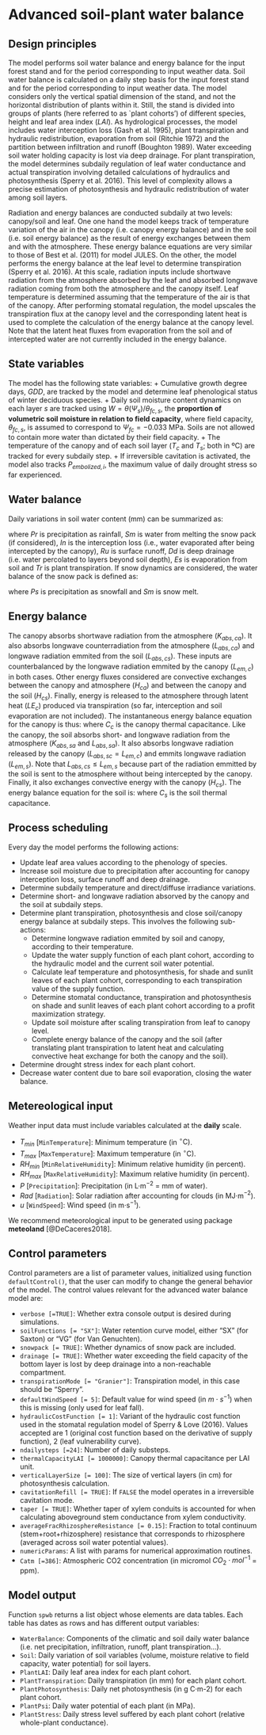 # Advanced soil-plant water balance

## Design principles

The model performs soil water balance and energy balance for the input forest stand and for the period corresponding to input weather data. Soil water balance is calculated on a daily step basis for the input forest stand and for the period corresponding to input weather data. The model considers only the vertical spatial dimension of the stand, and not the horizontal distribution of plants within it. Still, the stand is divided into groups of plants (here referred to as `plant cohorts') of different species, height and leaf area index ($LAI$). As hydrological processes, the model includes water interception loss (Gash et al. 1995), plant transpiration and hydraulic redistribution, evaporation from soil (Ritchie 1972) and the partition between infiltration and runoff (Boughton 1989). Water exceeding soil water holding capacity is lost via deep drainage. For plant transpiration, the model determines subdaily regulation of leaf water conductance and actual transpiration involving detailed calculations of hydraulics and photosynthesis (Sperry et al. 2016). This level of complexity allows a precise estimation of photosynthesis and hydraulic redistribution of water among soil layers.


Radiation and energy balances are conducted subdaily at two levels: canopy/soil and leaf. One one hand the model keeps track of temperature variation of the air in the canopy (i.e. canopy energy balance) and in the soil (i.e. soil energy balance) as the result of energy exchanges between them and with the atmosphere. These energy balance equations are very similar to those of Best et al. (2011) for model JULES.  On the other, the model performs the energy balance at the leaf level to determine transpiration (Sperry et al. 2016). At this scale, radiation inputs include shortwave radiation from the atmosphere absorbed by the leaf and absorbed longwave radiation coming from both the atmosphere and the canopy itself. Leaf temperature is determined assuming that the temperature of the air is that of the canopy. After performing stomatal regulation, the model upscales the transpiration flux at the canopy level and the corresponding latent heat is used to complete the calculation of the energy balance at the canopy level. Note that the latent heat fluxes from evaporation from the soil and of intercepted water are not currently included in the energy balance.

## State variables

The model has the following state variables:
+ Cumulative growth degree days, $GDD$, are tracked by the model and determine leaf phenological status of winter deciduous species.
+ Daily soil moisture content dynamics on each layer $s$ are tracked using $W = \theta(\Psi_s)/ \theta_{fc,s}$, the **proportion of volumetric soil moisture in relation to field capacity**, where field capacity, $\theta_{fc,s}$, is assumed to correspond to $\Psi_{fc} = -0.033$ MPa. Soils are not allowed to contain more water than dictated by their field capacity.
+ The temperature of the canopy and of each soil layer ($T_c$ and $T_s$; both in ºC) are tracked for every subdaily step.
+ If irreversible cavitation is activated, the model also tracks $P_{embolized,i}$, the maximum value of daily drought stress so far experienced.

## Water balance
Daily variations in soil water content (mm) can be summarized as:

\begin{equation}
\Delta{SWC} = Pr + Sm - In - Ru - Dd - Es -Tr
\end{equation}

where $Pr$ is precipitation as rainfall, $Sm$ is water from melting the snow pack (if considered), $In$ is the interception loss (i.e., water evaporated after being intercepted by the canopy), $Ru$ is surface runoff, $Dd$ is deep drainage (i.e. water percolated to layers beyond soil depth), $Es$ is evaporation from soil and $Tr$ is plant transpiration. If snow dynamics are considered, the water balance of the snow pack is defined as:

\begin{equation}
\Delta{S_{snow}} = Ps - Sm
\end{equation}

where $Ps$ is precipitation as snowfall and $Sm$ is snow melt.

## Energy balance
The canopy absorbs shortwave radiation from the atmosphere ($K_{abs,ca}$). It also absorbs longwave counterradiation from the atmosphere ($L_{abs,ca}$) and longwave radiation emmited from the soil ($L_{abs,cs}$). These inputs are counterbalanced by the longwave radiation emmited by the canopy ($L_{em,c}$) in both cases. Other energy fluxes considered are convective exchanges between the canopy and atmosphere ($H_{ca}$) and between the canopy and the soil ($H_{cs}$). Finally, energy is released to the atmosphere through latent heat ($LE_{c}$) produced via transpiration (so far, interception and soil evaporation are not included). The instantaneous energy balance equation for the canopy is thus:
\begin{equation}
  C_{c} \cdot \frac{\delta T_{c}}{\delta t} = K_{abs,ca} + (L_{abs,ca} - L_{em,c}) + (L_{abs,cs} - L_{em,c}) - LE_{c} - H_{ca} - H_{cs} 
\end{equation}
where $C_{c}$ is the canopy thermal capacitance. Like the canopy, the soil absorbs short- and longwave radiation from the atmosphere ($K_{abs,sa}$ and $L_{abs,sa}$). It also absorbs longwave radiation released by the canopy ($L_{abs,sc} = L_{em,c}$) and emmits longwave radiation ($L_{em,s}$). Note that $L_{abs,cs} \leq L_{em,s}$ because part of the radiation emmitted by the soil is sent to the atmosphere without being intercepted by the canopy. Finally, it also exchanges convective energy with the canopy ($H_{cs}$). The energy balance equation for the soil is:
\begin{equation}
  C_{s} \cdot \frac{\delta T_{s}}{\delta t} = K_{abs,sa} + L_{abs,sa} - L_{em,s} + L_{abs,sc} + H_{cs} 
\end{equation}
where $C_{s}$ is the soil thermal capacitance.

## Process scheduling

Every day the model performs the following actions: 

  * Update leaf area values according to the phenology of species.
  * Increase soil moisture due to precipitation after accounting for canopy interception loss, surface runoff and deep drainage.
  * Determine subdaily temperature and direct/diffuse irradiance variations.
  * Determine short- and longwave radiation absorved by the canopy and the soil at subdaily steps.
  * Determine plant transpiration, photosynthesis and close soil/canopy energy balance at subdaily steps. This involves the following sub-actions:
    + Determine longwave radiation emmited by soil and canopy, according to their temperature.
    + Update the water supply function of each plant cohort, according to the hydraulic model and the current soil water potential.
    + Calculate leaf temperature and photosynthesis, for shade and sunlit leaves of each plant cohort, corresponding to each transpiration value of the supply function.
    + Determine stomatal conductance, transpiration and photosynthesis on shade and sunlit leaves of each plant cohort according to a profit maximization strategy.
    + Update soil moisture after scaling transpiration from leaf to canopy level.
    + Complete energy balance of the canopy and the soil (after translating plant transpiration to latent heat and calculating convective heat exchange for both the canopy and the soil). 
  * Determine drought stress index for each plant cohort.
  * Decrease water content due to bare soil evaporation, closing the water balance.


## Metereological input
Weather input data must include variables calculated at the **daily** scale.

+ $T_{min}$ [`MinTemperature`]: Minimum temperature (in $^{\circ} \mathrm{C}$).
+ $T_{max}$ [`MaxTemperature`]: Maximum temperature (in $^{\circ} \mathrm{C}$).
+ $RH_{min}$ [`MinRelativeHumidity`]: Minimum relative humidity (in percent).
+ $RH_{max}$ [`MaxRelativeHumidity`]: Maximum relative humidity (in percent).
+ $P$ [`Precipitation`]: Precipitation (in L·m$^{-2}$ = mm of water).
+ $Rad$ [`Radiation`]: Solar radiation after accounting for clouds (in MJ·m$^{-2}$).
+ $u$ [`WindSpeed`]: Wind speed (in m·s$^{-1}$).

We recommend meteorological input to be generated using package **meteoland** [@DeCaceres2018].


## Control parameters
Control parameters are a list of parameter values, initialized using function `defaultControl()`, that the user can modify to change the general behavior of the model. The control values relevant for the advanced water balance model are:

+ `verbose [=TRUE]`: Whether extra console output is desired during simulations.
+ `soilFunctions [= "SX"]`: Water retention curve model, either "SX" (for Saxton) or "VG" (for Van Genuchten).
+ `snowpack [= TRUE]`:  Whether dynamics of snow pack are included.
+ `drainage [= TRUE]`:  Whether water exceeding the field capacity of the bottom layer is lost by deep drainage into a non-reachable compartment.
+ `transpirationMode [= "Granier"]`: Transpiration model, in this case should be "Sperry".
+ `defaultWindSpeed [= 5]`: Default value for wind speed (in $m \cdot s^{-1}$) when this is missing (only used for leaf fall).
+ `hydraulicCostFunction [= 1]`: Variant of the hydraulic cost function used in the stomatal regulation model of Sperry & Love (2016). Values accepted are 1 (original cost function based on the derivative of supply function), 2 (leaf vulnerability curve).
+ `ndailysteps [=24]`: Number of daily substeps.
+ `thermalCapacityLAI [= 1000000]`: Canopy thermal capacitance per LAI unit.
+ `verticalLayerSize [= 100]`: The size of vertical layers (in cm) for photosynthesis calculation.
+ `cavitationRefill [= TRUE]`: If `FALSE` the model operates in a irreversible cavitation mode.
+ `taper [= TRUE]`: Whether taper of xylem conduits is accounted for when calculating aboveground stem conductance from xylem conductivity.
+ `averageFracRhizosphereResistance [= 0.15]`: Fraction to total continuum (stem+root+rhizosphere) resistance that corresponds to rhizosphere (averaged across soil water potential values).
+ `numericParams`: A list with params for numerical approximation routines.
+ `Catm [=386]`: Atmospheric CO2 concentration (in micromol $CO_2 \cdot mol^{-1}$ = ppm).

## Model output
Function `spwb` returns a list object whose elements are data tables. Each table has dates as rows and has different output variables:

+ `WaterBalance`: Components of the climatic and soil daily water balance (i.e. net precipitation, infiltration, runoff, plant transpiration...).
+ `Soil`: Daily variation of soil variables  (volume, moisture relative to field capacity, water potential) for soil layers.
+ `PlantLAI`: Daily leaf area index for each plant cohort.
+ `PlantTranspiration`: Daily transpiration (in mm) for each plant cohort.
+ `PlantPhotosynthesis`: Daily net photosynthesis (in g C·m-2) for each plant cohort.
+ `PlantPsi`: Daily water potential of each plant (in MPa).
+ `PlantStress`: Daily stress level suffered by each plant cohort (relative whole-plant conductance).
